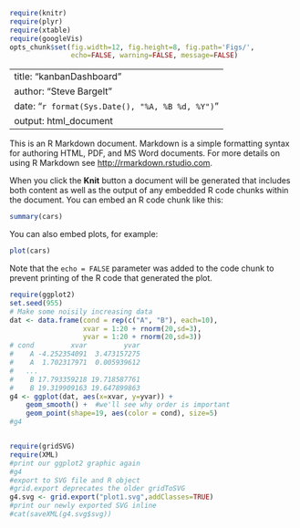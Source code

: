 ```{r global_options, include=FALSE}
require(knitr)
require(plyr)
require(xtable)
require(googleVis)
opts_chunk$set(fig.width=12, fig.height=8, fig.path='Figs/',
               echo=FALSE, warning=FALSE, message=FALSE)
```
---
title: "kanbanDashboard"
author: "Steve Bargelt"
date: "`r format(Sys.Date(), "%A, %B %d, %Y")`"
output: html_document
---

This is an R Markdown document. Markdown is a simple formatting syntax for authoring HTML, PDF, and MS Word documents. For more details on using R Markdown see <http://rmarkdown.rstudio.com>.

When you click the **Knit** button a document will be generated that includes both content as well as the output of any embedded R code chunks within the document. You can embed an R code chunk like this:

```{r}
summary(cars)
```

You can also embed plots, for example:

```{r, echo=FALSE}
plot(cars)
```

Note that the `echo = FALSE` parameter was added to the code chunk to prevent printing of the R code that generated the plot.

```{r, echo=FALSE}
require(ggplot2)
set.seed(955)
# Make some noisily increasing data
dat <- data.frame(cond = rep(c("A", "B"), each=10),
                  xvar = 1:20 + rnorm(20,sd=3),
                  yvar = 1:20 + rnorm(20,sd=3))
# cond         xvar         yvar
#    A -4.252354091  3.473157275
#    A  1.702317971  0.005939612
#   ... 
#    B 17.793359218 19.718587761
#    B 19.319909163 19.647899863
g4 <- ggplot(dat, aes(x=xvar, y=yvar)) +
    geom_smooth() +  #we'll see why order is important
    geom_point(shape=19, aes(color = cond), size=5) 
#g4


require(gridSVG)
require(XML)
#print our ggplot2 graphic again
#g4
#export to SVG file and R object
#grid.export deprecates the older gridToSVG
g4.svg <- grid.export("plot1.svg",addClasses=TRUE)
#print our newly exported SVG inline
#cat(saveXML(g4.svg$svg))
```
